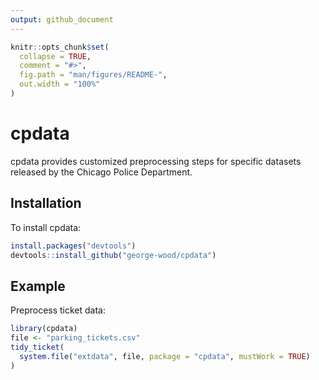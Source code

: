 ```yaml
---
output: github_document
---
```


<!-- README.md is generated from README.Rmd. Please edit that file -->

```r
knitr::opts_chunk$set(
  collapse = TRUE,
  comment = "#>",
  fig.path = "man/figures/README-",
  out.width = "100%"
)
```

# cpdata

<!-- badges: start -->
<!-- badges: end -->

cpdata provides customized preprocessing steps for specific
datasets released by the Chicago Police Department.

## Installation

To install cpdata:

```r
install.packages("devtools")
devtools::install_github("george-wood/cpdata")
```

## Example

Preprocess ticket data:

```r
library(cpdata)
file <- "parking_tickets.csv"
tidy_ticket(
  system.file("extdata", file, package = "cpdata", mustWork = TRUE)
)
```
